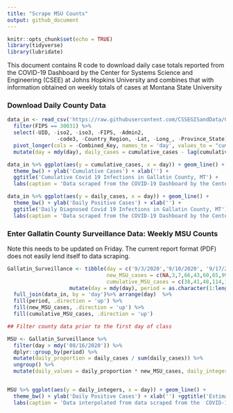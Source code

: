 ```yaml
---
title: "Scrape MSU Counts"
output: github_document
---
```


```r
knitr::opts_chunk$set(echo = TRUE)
library(tidyverse)
library(lubridate)
```

This document contains R code to download daily case totals reported  from the COVID-19 Dashboard by the Center for Systems Science and Engineering (CSEE) at Johns Hopkins University and combines that with information obtained on weekly totals of cases at Montana State University


### Download Daily County Data

```r
data_in <- read_csv('https://raw.githubusercontent.com/CSSEGISandData/COVID-19/master/csse_covid_19_data/csse_covid_19_time_series/time_series_covid19_confirmed_US.csv') %>% 
  filter(FIPS == 30031) %>% 
  select(-UID, -iso2, -iso3, -FIPS, -Admin2, 
                -code3, -Country_Region, -Lat, -Long_, -Province_State) %>% 
  pivot_longer(cols = -Combined_Key, names_to = 'day', values_to = "cumulative_cases") %>%
  mutate(day = mdy(day), daily_cases = cumulative_cases - lag(cumulative_cases))

data_in %>% ggplot(aes(y = cumulative_cases, x = day)) + geom_line() + 
  theme_bw() + ylab('Cumulative Cases') + xlab('') + 
  ggtitle('Cumulative Covid 19 Infections in Gallatin County, MT') + 
  labs(caption = 'Data scraped from the COVID-19 Dashboard by the Center for Systems Science and Engineering (CSEE) at JHU')

data_in %>% ggplot(aes(y = daily_cases, x = day)) + geom_line() + 
  theme_bw() + ylab('Daily Positive Cases') + xlab('') + 
  ggtitle('Daily Diagnosed Covid 19 Infections in Gallatin County, MT') + 
  labs(caption = 'Data scraped from the COVID-19 Dashboard by the Center for Systems Science and Engineering (CSEE) at JHU')
```


### Enter Gallatin County Surveillance Data: Weekly MSU Counts

Note this needs to be updated on Friday. The current report format (PDF) does not easily lend itself to data scraping.
```r
Gallatin_Surveillance <- tibble(day = c('9/3/2020','9/10/2020', '9/17/2020', '9/24/2020', '10/2/2020', '10/8/2020', '10/15/2020',"10/22/2020", '10/29/2020','11/05/2020','11/12/2020'), 
                                new_MSU_cases = c(NA,3,7,66,43,60,65,99,132,212,265), 
                                cumulative_MSU_cases = c(38,41,48,114,157,217,282,381,513,725,990) ) %>%
                    mutate(day = mdy(day), period = as.character(1:length(new_MSU_cases))) %>% 
  full_join(data_in, by = 'day')%>% arrange(day)  %>%
  fill(period, .direction = 'up') %>%
  fill(new_MSU_cases, .direction = 'up') %>%
  fill(cumulative_MSU_cases, .direction = 'up')

## Filter county data prior to the first day of class

MSU <- Gallatin_Surveillance %>% 
  filter(day > mdy('08/16/2020')) %>% 
  dplyr::group_by(period) %>% 
  mutate(daily_proportion = daily_cases / sum(daily_cases)) %>% 
  ungroup() %>%
  mutate(daily_values = daily_proportion * new_MSU_cases, daily_integers = round(daily_values))


MSU %>% ggplot(aes(y = daily_integers, x = day)) + geom_line() + 
  theme_bw() + ylab('Daily Positive Cases') + xlab('') +ggtitle('Estimated Daily Diagnosed Covid 19 Infections for Montana State University') + 
  labs(caption = 'Data interpolated from data scraped from the  COVID-19 Dashboard by the Center for Systems Science \n and Engineering  at JHU and Gallatin County Weekly COVID-19 Surveillance Reports \n Monthly MSU cases are allocated to individual days using the proportion of Gallatin County cases on that day of the week')

```

